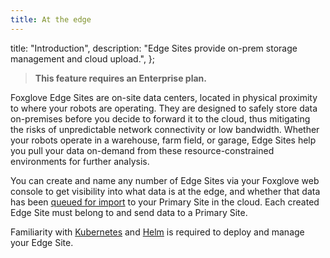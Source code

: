 ```yaml
---
title: At the edge
---
```


  title: "Introduction",
  description: "Edge Sites provide on-prem storage management and cloud upload.",
};

> **This feature requires an Enterprise plan.**

Foxglove Edge Sites are on-site data centers, located in physical proximity to where your robots are operating. They are designed to safely store data on-premises before you decide to forward it to the cloud, thus mitigating the risks of unpredictable network connectivity or low bandwidth. Whether your robots operate in a warehouse, farm field, or garage, Edge Sites help you pull your data on-demand from these resource-constrained environments for further analysis.

You can create and name any number of Edge Sites via your Foxglove web console to get visibility into what data is at the edge, and whether that data has been [queued for import](manage-data#import-to-primary) to your Primary Site in the cloud. Each created Edge Site must belong to and send data to a Primary Site.

Familiarity with [Kubernetes](https://kubernetes.io/) and [Helm](https://helm.sh/) is required to deploy and manage your Edge Site.
